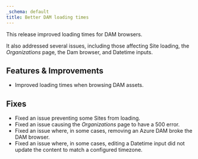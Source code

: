 ```yaml
---
_schema: default
title: Better DAM loading times
---
```

This release improved loading times for DAM browsers.

It also addressed several issues, including those affecting Site loading, the *Organizations* page, the Dam browser, and Datetime inputs.

## Features & Improvements

* Improved loading times when browsing DAM assets.

## Fixes

* Fixed an issue preventing some Sites from loading.
* Fixed an issue causing the *Organizations* page to have a 500 error.
* Fixed an issue where, in some cases, removing an Azure DAM broke the DAM browser.
* Fixed an issue where, in some cases, editing a Datetime input did not update the content to match a configured timezone.